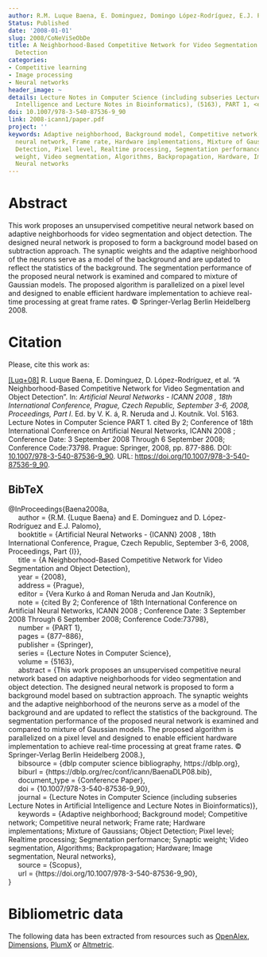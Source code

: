 ```yaml
---
author: R.M. Luque Baena, E. Dominguez, Domingo López-Rodríguez, E.J. Palomo
Status: Published
date: '2008-01-01'
slug: 2008/CoNeViSeObDe
title: A Neighborhood-Based Competitive Network for Video Segmentation and Object
  Detection
categories:
- Competitive learning
- Image processing
- Neural networks
header_image: ~
details: Lecture Notes in Computer Science (including subseries Lecture Notes in Artificial
  Intelligence and Lecture Notes in Bioinformatics), (5163), PART 1, <em>pp. 877&ndash;886</em>
doi: 10.1007/978-3-540-87536-9_90
link: 2008-icann1/paper.pdf
project: ''
keywords: Adaptive neighborhood, Background model, Competitive network, Competitive
  neural network, Frame rate, Hardware implementations, Mixture of Gaussians, Object
  Detection, Pixel level, Realtime processing, Segmentation performance, Synaptic
  weight, Video segmentation, Algorithms, Backpropagation, Hardware, Image segmentation,
  Neural networks
---
```



# Abstract


This work proposes an unsupervised competitive neural network based on adaptive neighborhoods for video segmentation and object detection. The designed neural network is proposed to form a background model based on subtraction approach. The synaptic weights and the adaptive neighborhood of the neurons serve as a model of the background and are updated to reflect the statistics of the background. The segmentation performance of the proposed neural network is examined and compared to mixture of Gaussian models. The proposed algorithm is parallelized on a pixel level and designed to enable efficient hardware implementation to achieve real-time processing at great frame rates. © Springer-Verlag Berlin Heidelberg 2008.












# Citation
Please, cite this work as:


<a name=bib-Baena2008a></a>[[Luq+08]](#cite-Baena2008a) R. Luque Baena, E. Dominguez, D. López-Rodríguez, et al. “A Neighborhood-Based Competitive Network for Video Segmentation and Object Detection”. In: _Artificial Neural Networks - ICANN 2008 , 18th International Conference, Prague, Czech Republic, September 3-6, 2008, Proceedings, Part I_. Ed. by V. K. á, R. Neruda and J. Koutník. Vol. 5163. Lecture Notes in Computer Science PART 1. cited By 2; Conference of 18th International Conference on Artificial Neural Networks, ICANN 2008 ; Conference Date: 3 September 2008 Through 6 September 2008; Conference Code:73798. Prague: Springer, 2008, pp. 877-886. DOI: [10.1007/978-3-540-87536-9_90](https://doi.org/10.1007%2F978-3-540-87536-9_90). URL: [https://doi.org/10.1007/978-3-540-87536-9_90](https://doi.org/10.1007/978-3-540-87536-9_90).

::: {.callout-note appearance="minimal" collapse=true}

## BibTeX

@InProceedings{Baena2008a,<br>&nbsp;&nbsp;&nbsp;&nbsp;  author = {R.M. {Luque Baena} and E. Dominguez and D. López-Rodríguez and E.J. Palomo},<br>&nbsp;&nbsp;&nbsp;&nbsp;  booktitle = {Artificial Neural Networks - {ICANN} 2008 , 18th International Conference, Prague, Czech Republic, September 3-6, 2008, Proceedings, Part {I}},<br>&nbsp;&nbsp;&nbsp;&nbsp;  title = {A Neighborhood-Based Competitive Network for Video Segmentation and Object Detection},<br>&nbsp;&nbsp;&nbsp;&nbsp;  year = {2008},<br>&nbsp;&nbsp;&nbsp;&nbsp;  address = {Prague},<br>&nbsp;&nbsp;&nbsp;&nbsp;  editor = {Vera Kurko á and Roman Neruda and Jan Koutník},<br>&nbsp;&nbsp;&nbsp;&nbsp;  note = {cited By 2; Conference of 18th International Conference on Artificial Neural Networks, ICANN 2008 ; Conference Date: 3 September 2008 Through 6 September 2008; Conference Code:73798},<br>&nbsp;&nbsp;&nbsp;&nbsp;  number = {PART 1},<br>&nbsp;&nbsp;&nbsp;&nbsp;  pages = {877--886},<br>&nbsp;&nbsp;&nbsp;&nbsp;  publisher = {Springer},<br>&nbsp;&nbsp;&nbsp;&nbsp;  series = {Lecture Notes in Computer Science},<br>&nbsp;&nbsp;&nbsp;&nbsp;  volume = {5163},<br>&nbsp;&nbsp;&nbsp;&nbsp;  abstract = {This work proposes an unsupervised competitive neural network based on adaptive neighborhoods for video segmentation and object detection. The designed neural network is proposed to form a background model based on subtraction approach. The synaptic weights and the adaptive neighborhood of the neurons serve as a model of the background and are updated to reflect the statistics of the background. The segmentation performance of the proposed neural network is examined and compared to mixture of Gaussian models. The proposed algorithm is parallelized on a pixel level and designed to enable efficient hardware implementation to achieve real-time processing at great frame rates. © Springer-Verlag Berlin Heidelberg 2008.},<br>&nbsp;&nbsp;&nbsp;&nbsp;  bibsource = {dblp computer science bibliography, https://dblp.org},<br>&nbsp;&nbsp;&nbsp;&nbsp;  biburl = {https://dblp.org/rec/conf/icann/BaenaDLP08.bib},<br>&nbsp;&nbsp;&nbsp;&nbsp;  document_type = {Conference Paper},<br>&nbsp;&nbsp;&nbsp;&nbsp;  doi = {10.1007/978-3-540-87536-9_90},<br>&nbsp;&nbsp;&nbsp;&nbsp;  journal = {Lecture Notes in Computer Science (including subseries Lecture Notes in Artificial Intelligence and Lecture Notes in Bioinformatics)},<br>&nbsp;&nbsp;&nbsp;&nbsp;  keywords = {Adaptive neighborhood; Background model; Competitive network; Competitive neural network; Frame rate; Hardware implementations; Mixture of Gaussians; Object Detection; Pixel level; Realtime processing; Segmentation performance; Synaptic weight; Video segmentation, Algorithms; Backpropagation; Hardware; Image segmentation, Neural networks},<br>&nbsp;&nbsp;&nbsp;&nbsp;  source = {Scopus},<br>&nbsp;&nbsp;&nbsp;&nbsp;  url = {https://doi.org/10.1007/978-3-540-87536-9_90},<br>}

:::



# Bibliometric data


The following data has been extracted from resources such as [OpenAlex](https://openalex.org/), [Dimensions](https://app.dimensions.ai/), [PlumX](https://www.elsevier.com/insights/metrics/plumx) or [Altmetric](https://www.altmetric.com/).

<div style="display: flex; justify-content: center; align-items: center; height: 100%;">
<span class="__dimensions_badge_embed__" data-doi="10.1007/978-3-540-87536-9_90" data-legend="always"></span></div><script async src="https://badge.dimensions.ai/badge.js" charset="utf-8"></script>

<div style="display: flex; justify-content: center; align-items: center; height: 100%;">
<a href="https://plu.mx/plum/a/?doi=10.1007/978-3-540-87536-9_90" class="plumx-details" data-site="plum" data-hide-when-empty="true">A Neighborhood-Based Competitive Network for Video Segmentation and Object Detection</a></div>

<div style="display: flex; justify-content: center; align-items: center; height: 100%;">
<script type="text/javascript" src="https://d1bxh8uas1mnw7.cloudfront.net/assets/embed.js"></script><div data-badge-type="medium-donut" class="altmetric-embed" data-badge-details="right" data-doi="10.1007/978-3-540-87536-9_90"></div></div>


## Cites

The following graph plots the number of cites received by this work from its publication, on a yearly basis.

```r
#| echo: false
#| results: asis
#| warning: false
#| message: false
source(here::here('scripts', 'manage_publications.R'))
df <- readRDS('citation_history.rds')
plot_citation_history(df)
```



## Papers citing this work

The following is a non-exhaustive list of papers that cite this work:


<a name=bib-Kaushal_2018></a>[[1]](#cite-Kaushal_2018) M. Kaushal, B. S. Khehra, and A. Sharma. “Soft Computing based object detection and tracking approaches: State-of-the-Art survey”. In: _Applied Soft Computing_ 70 (Sep. 2018), p. 423–464. ISSN: 1568-4946. DOI: [10.1016/j.asoc.2018.05.023](https://doi.org/10.1016%2Fj.asoc.2018.05.023). URL: [http://dx.doi.org/10.1016/j.asoc.2018.05.023](http://dx.doi.org/10.1016/j.asoc.2018.05.023).

<a name=bib-L_pez_Rubio_2018></a>[[2]](#cite-L_pez_Rubio_2018) E. López-Rubio, M. A. Molina-Cabello, R. M. Luque-Baena, et al. “Foreground Detection by Competitive Learning for Varying Input Distributions”. In: _International Journal of Neural Systems_ 28.05 (Apr. 2018), p. 1750056. ISSN: 1793-6462. DOI: [10.1142/s0129065717500563](https://doi.org/10.1142%2Fs0129065717500563). URL: [http://dx.doi.org/10.1142/s0129065717500563](http://dx.doi.org/10.1142/s0129065717500563).

<a name=bib-Yang_2025></a>[[3]](#cite-Yang_2025) Y. Yang and T. Zhang. “Projective exponential synchronization of space-time differencing fuzzy competitive neural networks with uncertainties”. In: _Digital Signal Processing_ 158 (Mar. 2025), p. 104924. ISSN: 1051-2004. DOI: [10.1016/j.dsp.2024.104924](https://doi.org/10.1016%2Fj.dsp.2024.104924). URL: [http://dx.doi.org/10.1016/j.dsp.2024.104924](http://dx.doi.org/10.1016/j.dsp.2024.104924).


